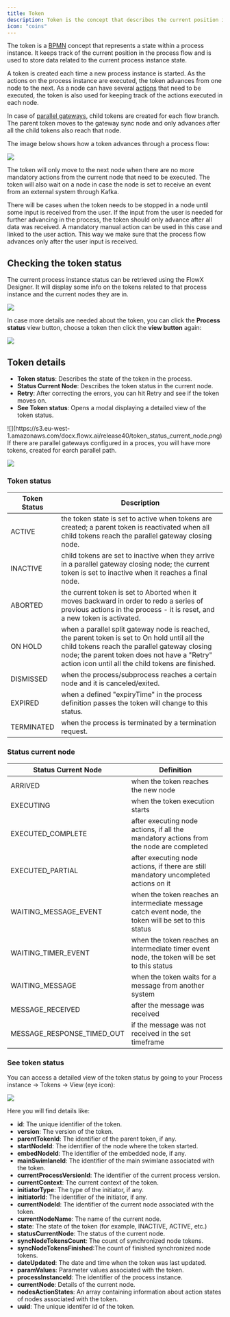 ```yaml
---
title: Token
description: Token is the concept that describes the current position in the process flow. When you start the process you have a graph of [nodes](./node/node) and based on the configuration you will go from one to another based on the defined sequence (connection between nodes).
icon: "coins"
---
```


The token is a [BPMN](../platform-overview/frameworks-and-standards/business-process-industry-standards/intro-to-bpmn) concept that represents a state within a process instance. It keeps track of the current position in the process flow and is used to store data related to the current process instance state.

A token is created each time a new process instance is started. As the actions on the process instance are executed, the token advances from one node to the next. As a node can have several [actions](./actions/actions) that need to be executed, the token is also used for keeping track of the actions executed in each node.

In case of [parallel gateways](./node/parallel-gateway), child tokens are created for each flow branch. The parent token moves to the gateway sync node and only advances after all the child tokens also reach that node.

The image below shows how a token advances through a process flow:

<Frame>

![](https://s3.eu-west-1.amazonaws.com/docx.flowx.ai/building-blocks/image%20%28140%29%20%281%29%20%281%29%20%281%29%20%281%29%20%281%29.png)

</Frame>

The token will only move to the next node when there are no more mandatory actions from the current node that need to be executed. The token will also wait on a node in case the node is set to receive an event from an external system through Kafka.

There will be cases when the token needs to be stopped in a node until some input is received from the user. If the input from the user is needed for further advancing in the process, the token should only advance after all data was received. A mandatory manual action can be used in this case and linked to the user action. This way we make sure that the process flow advances only after the user input is received.

## Checking the token status

The current process instance status can be retrieved using the FlowX Designer. It will display some info on the tokens related to that process instance and the current nodes they are in.

![](https://s3.eu-west-1.amazonaws.com/docx.flowx.ai/building-blocks/check_token_status.png)

In case more details are needed about the token, you can click the **Process status** view button, choose a token then click the **view button** again:

![](https://s3.eu-west-1.amazonaws.com/docx.flowx.ai/building-blocks/token_view_button.gif)

## Token details

* **Token status**: Describes the state of the token in the process. 
* **Status Current Node**: Describes the token status in the current node.
* **Retry**: After correcting the errors, you can hit Retry and see if the token moves on.
* **See Token status**: Opens a modal displaying a detailed view of the token status. 


<Frame>
![](https://s3.eu-west-1.amazonaws.com/docx.flowx.ai/release40/token_status_current_node.png)
</Frame>

<Info>
If there are parallel gateways configured in a proces, you will have more tokens, created for earch parallel path.

![](https://s3.eu-west-1.amazonaws.com/docx.flowx.ai/release40/multiple_tokens_copy.png)

</Info>

### Token status

| Token Status | Description                                                                                                                                                                                                                                         |
| ------------ | --------------------------------------------------------------------------------------------------------------------------------------------------------------------------------------------------------------------------------------------------- |
| ACTIVE       | the token state is set to active when tokens are created; a parent token is reactivated when all child tokens reach the parallel gateway closing node.                                                                                              |
| INACTIVE     | child tokens are set to inactive when they arrive in a parallel gateway closing node; the current token is set to inactive when it reaches a final node.                                                                                            |
| ABORTED      | the current token is set to Aborted when it moves backward in order to redo a series of previous actions in the process - it is reset, and a new token is activated.                                                                                |
| ON HOLD      | when a parallel split gateway node is reached, the parent token is set to On hold until all the child tokens reach the parallel gateway closing node; the parent token does not have a "Retry" action icon until all the child tokens are finished. |
| DISMISSED    | when the process/subprocess reaches a certain node and it is canceled/exited.                                                                                                                                                                       |
| EXPIRED      | when a defined "expiryTime" in the process definition passes the token will change to this status.                                                                                                                                                  |
| TERMINATED   | when the process is terminated by a termination request.                                                                                                                                                                                            |


### Status current node

| Status Current Node        | Definition                                                                                            |
| -------------------------- | ----------------------------------------------------------------------------------------------------- |
| ARRIVED                    | when the token reaches the new node                                                                   |
| EXECUTING                  | when the token execution starts                                                                       |
| EXECUTED_COMPLETE          | after executing node actions, if all the mandatory actions from the node are completed                |
| EXECUTED_PARTIAL           | after executing node actions, if there are still mandatory uncompleted actions on it                  |
| WAITING_MESSAGE_EVENT      | when the token reaches an intermediate message catch event node, the token will be set to this status |
| WAITING_TIMER_EVENT        | when the token reaches an intermediate timer event node, the token will be set to this status         |
| WAITING_MESSAGE            | when the token waits for a message from another system                                                |
| MESSAGE_RECEIVED           | after the message was received                                                                        |
| MESSAGE_RESPONSE_TIMED_OUT | if the message was not received in the set timeframe                                                  |

### See token status

You can access a detailed view of the token status by going to your Process instance -> Tokens -> View (eye icon):

![](https://s3.eu-west-1.amazonaws.com/docx.flowx.ai/release40/token_status.png)

Here you will find details like:

- **id**: The unique identifier of the token.
- **version**: The version of the token.
- **parentTokenId**: The identifier of the parent token, if any.
- **startNodeId**: The identifier of the node where the token started.
- **embedNodeId**: The identifier of the embedded node, if any.
- **mainSwimlaneId**: The identifier of the main swimlane associated with the token.
- **currentProcessVersionId**: The identifier of the current process version.
- **currentContext**: The current context of the token.
- **initiatorType**: The type of the initiator, if any.
- **initiatorId**: The identifier of the initiator, if any.
- **currentNodeId**: The identifier of the current node associated with the token.
- **currentNodeName**: The name of the current node.
- **state**: The state of the token (for example, INACTIVE, ACTIVE, etc.)
- **statusCurrentNode**: The status of the current node.
- **syncNodeTokensCount**: The count of synchronized node tokens.
- **syncNodeTokensFinished**:The count of finished synchronized node tokens.
- **dateUpdated**: The date and time when the token was last updated.
- **paramValues**: Parameter values associated with the token.
- **processInstanceId**: The identifier of the process instance.
- **currentNode**: Details of the current node.
- **nodesActionStates**: An array containing information about action states of nodes associated with the token. 
- **uuid**: The unique identifer id of the token.



